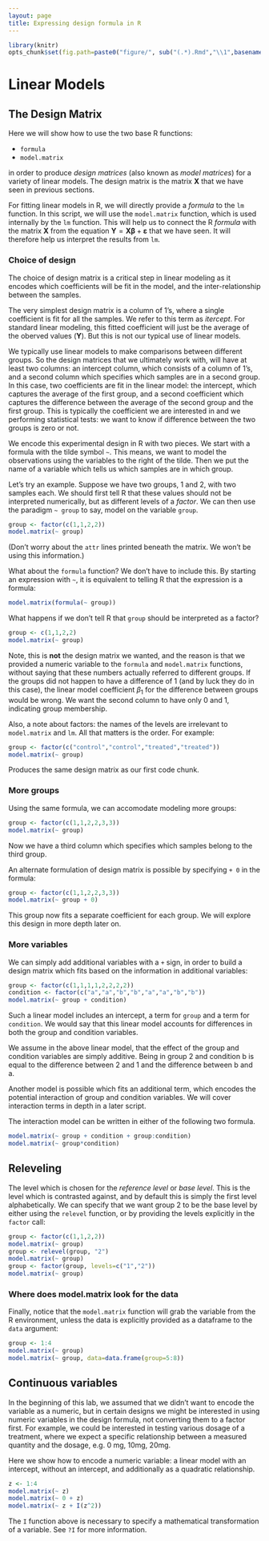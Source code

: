 ```yaml
---
layout: page
title: Expressing design formula in R
---
```


```r
library(knitr)
opts_chunk$set(fig.path=paste0("figure/", sub("(.*).Rmd","\\1",basename(knitr:::knit_concord$get('infile'))), "-"))
```

# Linear Models

## The Design Matrix

Here we will show how to use the two base R functions:

- `formula`
- `model.matrix`

in order to produce *design matrices* (also known as *model matrices*) for a variety of linear models. The design matrix is the matrix $\mathbf{X}$ that we have seen in previous sections.

For fitting linear models in R, we will directly provide a *formula* to the `lm` function. In this script, we will use the `model.matrix` function, which is used internally by the `lm` function. This will help us to connect the R *formula* with the matrix $\mathbf{X}$ from the  equation $\mathbf{Y} = \mathbf{X} \boldsymbol{\beta} + \boldsymbol{\varepsilon}$ that we have seen. It will therefore help us interpret the results from `lm`.

### Choice of design

The choice of design matrix is a critical step in linear modeling as it encodes which coefficients will be fit in the model, and the inter-relationship between the samples. 

The very simplest design matrix is a column of 1's, where a single coefficient is fit for all the samples. We refer to this term as _itercept_. For standard linear modeling, this fitted coefficient will just be the average of the oberved values ($\mathbf{Y}$). But this is not our typical use of linear models.

We typically use linear models to make comparisons between different groups. So the design matrices that we ultimately work with, will have at least two columns: an intercept column, which consists of a column of 1's, and a second column which specifies which samples are in a second group. In this case, two coefficients are fit in the linear model: the intercept, which captures the average of the first group, and a second coefficient which captures the difference between the average of the second group and the first group. This is typically the coefficient we are interested in and we  performing statistical tests: we want to know if difference between the two groups is zero or not.

We encode this experimental design in R with two pieces. We start with a formula with the tilde symbol `~`. This means, we want to model the observations using the variables to the right of the tilde. Then we put the name of a variable which tells us which samples are in which group.

Let's try an example. Suppose we have two groups, 1 and 2, with two samples each. We should first tell R that these values should not be interpreted numerically, but as different levels of a *factor*. We can then use the paradigm `~ group` to say, model on the variable `group`.

```r
group <- factor(c(1,1,2,2))
model.matrix(~ group)
```

(Don't worry about the `attr` lines printed beneath the matrix. We won't be using this information.)

What about the `formula` function? We don't have to include this. By starting an expression with `~`, it is equivalent to telling R that the expression is a formula:

```r
model.matrix(formula(~ group))
```

What happens if we don't tell R that `group` should be interpreted as a factor?

```r
group <- c(1,1,2,2)
model.matrix(~ group)
```

Note, this is **not** the design matrix we wanted, and the reason is that we provided a numeric variable to the `formula` and `model.matrix` functions, without saying that these numbers actually referred to different groups. If the groups did not happen to have a difference of 1 (and by luck they do in this case), the linear model coefficient $\beta_1$ for the difference between groups would be wrong. We want the second column to have only 0 and 1, indicating group membership.

Also, a note about factors: the names of the levels are irrelevant to `model.matrix` and `lm`. All that matters is the order. For example:

```r
group <- factor(c("control","control","treated","treated"))
model.matrix(~ group)
```

Produces the same design matrix as our first code chunk.

### More groups

Using the same formula, we can accomodate modeling more groups:

```r
group <- factor(c(1,1,2,2,3,3))
model.matrix(~ group)
```

Now we have a third column which specifies which samples belong to the third group.

An alternate formulation of design matrix is possible by specifying `+ 0` in the  formula:

```r
group <- factor(c(1,1,2,2,3,3))
model.matrix(~ group + 0)
```

This group now fits a separate coefficient for each group. We will explore this design in more depth later on.

### More variables

We can simply add additional variables with a `+` sign, in order to build a design matrix which fits based on the information in additional variables:

```r
group <- factor(c(1,1,1,1,2,2,2,2))
condition <- factor(c("a","a","b","b","a","a","b","b"))
model.matrix(~ group + condition)
```

Such a linear model includes an intercept, a term for `group` and a term for `condition`. We would say that this linear model accounts for differences in both the group and condition variables.

We assume in the above linear model, that the effect of the group and condition variables are simply additive. Being in group 2 and condition b is equal to the difference between 2 and 1 and the difference between b and a. 

Another model is possible which fits an additional term, which encodes the potential interaction of group and condition variables. We will cover interaction terms in depth in a later script.

The interaction model can be written in either of the following two formula.

```r
model.matrix(~ group + condition + group:condition)
model.matrix(~ group*condition)
```

## Releveling

The level which is chosen for the *reference level* or *base level*. This is the level which is contrasted against, and by default this is simply the first level alphabetically. We can specify that we want group 2 to be the base level by either using the `relevel` function, or by providing the levels explicitly in the `factor` call:

```r
group <- factor(c(1,1,2,2))
model.matrix(~ group)
group <- relevel(group, "2")
model.matrix(~ group)
group <- factor(group, levels=c("1","2"))
model.matrix(~ group)

```

### Where does model.matrix look for the data

Finally, notice that the `model.matrix` function will grab the variable from the R environment, unless the data is explicitly provided as a dataframe to the `data` argument:

```r
group <- 1:4
model.matrix(~ group)
model.matrix(~ group, data=data.frame(group=5:8))
```


## Continuous variables

In the beginning of this lab, we assumed that we didn't want to encode the  variable as a numeric, but in certain designs we might be interested in using numeric variables in the design formula, not converting them to a factor first. For example, we could be interested in testing various dosage of a treatment, where we expect a  specific relationship between a measured quantity and the dosage, e.g. 0 mg, 10mg, 20mg. 

Here we show how to encode a numeric variable: a linear model with an intercept, without an intercept, and additionally as a quadratic relationship.

```r
z <- 1:4
model.matrix(~ z)
model.matrix(~ 0 + z)
model.matrix(~ z + I(z^2))
```

The `I` function above is necessary to specify a mathematical transformation of a variable. See `?I` for more information.
